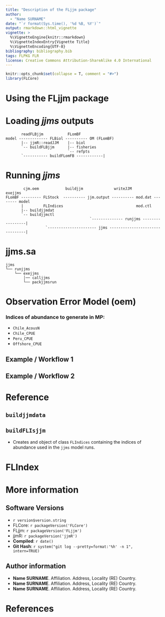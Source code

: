 ```yaml
---
title: "Description of the FLjjm package"
author:
  - "Name SURNAME"
date: "`r format(Sys.time(), '%d %B, %Y')`"
output: rmarkdown::html_vignette
vignette: >
  %\VignetteEngine{knitr::rmarkdown}
  %\VignetteIndexEntry{Vignette Title}
  %\VignetteEncoding{UTF-8}
bibliography: bibliography.bib
tags: FLPKG FLR
license: Creative Commons Attribution-ShareAlike 4.0 International
---
```


```r
knitr::opts_chunk$set(collapse = T, comment = "#>")
library(FLCore)
```

# Using the FLjjm package

# Loading *jjms* outputs

```
       readFLBjjm           FLomBF
model ------------- FLBiol ---------- OM (FLomBF)
       |-- jjmR::readJJM    |-- biol
       `-- buildFLBjjm      |-- fisheries
                            `-- refpts 
       `----------- buildFLomFB ------------|
```

# Running *jjms*

```
        cjm.oem            buildjjm              writeJJM          exejjms
FLomBF --------- FLStock  ---------- jjm.output ---------- mod.dat -------- model
       |         FLIndices                                 mod.ctl
       |-- buildjjmdat
       `-- buildjjmctl
                                      `-------------- runjjms -----------------|
                  `---------------------- jjms --------------------------------|
```

# jjms.sa

```
jjms
└── runjjms
    └── exejjms
        │── calljjms
        └── packjjmsrun
```


# Observation Error Model (oem)

### Indices of abundance to generate in MP:

- `Chile_AcousN`
- `Chile_CPUE`
- `Peru_CPUE`
- `Offshore_CPUE`

## Example / Workflow 1

## Example / Workflow 2

# Reference

## `buildjjmdata`

## `buildFLIsjjm`

- Creates and object of class `FLIndices` containing the indices of abundance used in the `jjms` model runs.

# FLIndex

# More information

## Software Versions

* `r version$version.string`
* FLCore: `r packageVersion('FLCore')`
* FLjjm: `r packageVersion('FLjjm')`
* jjmR: `r packageVersion('jjmR')`
* **Compiled**: `r date()`
* **Git Hash**: `r system("git log --pretty=format:'%h' -n 1", intern=TRUE)`

## Author information

* **Name SURNAME**. Affiliation. Address, Locality (RE) Country.
* **Name SURNAME**. Affiliation. Address, Locality (RE) Country.
* **Name SURNAME**. Affiliation. Address, Locality (RE) Country.

# References
